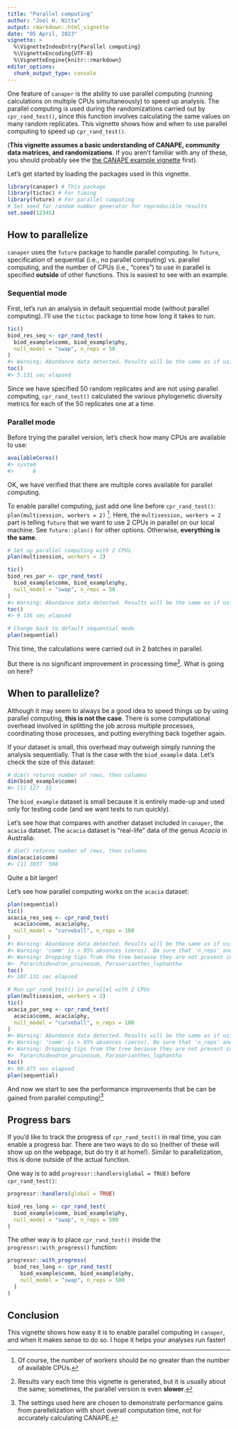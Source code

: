 ```yaml
---
title: "Parallel computing"
author: "Joel H. Nitta"
output: rmarkdown::html_vignette
date: "05 April, 2023"
vignette: >
  %\VignetteIndexEntry{Parallel computing}
  %\VignetteEncoding{UTF-8}
  %\VignetteEngine{knitr::rmarkdown}
editor_options: 
  chunk_output_type: console
---
```




One feature of `canaper` is the ability to use parallel computing (running calculations on multiple CPUs simultaneously) to speed up analysis. The parallel computing is used during the randomizations carried out by `cpr_rand_test()`, since this function involves calculating the same values on many random replicates. This vignette shows how and when to use parallel computing to speed up `cpr_rand_test()`.

(**This vignette assumes a basic understanding of CANAPE, community data matrices, and randomizations**. If you aren't familiar with any of these, you should probably see the [the CANAPE example vignette](https://docs.ropensci.org/canaper/articles/canape.html) first).

Let's get started by loading the packages used in this vignette.


```r
library(canaper) # This package
library(tictoc) # For timing
library(future) # For parallel computing
# Set seed for random number generator for reproducible results
set.seed(12345)
```

## How to parallelize

`canaper` uses the `future` package to handle parallel computing. In `future`, specification of sequential (i.e., no parallel computing) vs. parallel computing, and the number of CPUs (i.e., "cores") to use in parallel is specified **outside** of other functions. This is easiest to see with an example.

### Sequential mode

First, let's run an analysis in default sequential mode (without parallel computing). I'll use the `tictoc` package to time how long it takes to run.


```r
tic()
biod_res_seq <- cpr_rand_test(
  biod_example$comm, biod_example$phy,
  null_model = "swap", n_reps = 50
)
#> Warning: Abundance data detected. Results will be the same as if using presence/absence data (no abundance weighting is used).
toc()
#> 5.131 sec elapsed
```

Since we have specified 50 random replicates and are not using parallel computing, `cpr_rand_test()` calculated the various phylogenetic diversity metrics for each of the 50 replicates one at a time.

### Parallel mode

Before trying the parallel version, let's check how many CPUs are available to use:


```r
availableCores()
#> system 
#>      6
```

OK, we have verified that there are multiple cores available for parallel computing.

To enable parallel computing, just add one line before `cpr_rand_test()`: `plan(multisession, workers = 2)` ^[Of course, the number of workers should be no greater than the number of available CPUs.]. Here, the `multisession, workers = 2` part is telling `future` that we want to use 2 CPUs in parallel on our local machine. See `future::plan()` for other options. Otherwise, **everything is the same**.


```r
# Set up parallel computing with 2 CPUs
plan(multisession, workers = 2)

tic()
biod_res_par <- cpr_rand_test(
  biod_example$comm, biod_example$phy,
  null_model = "swap", n_reps = 50
)
#> Warning: Abundance data detected. Results will be the same as if using presence/absence data (no abundance weighting is used).
toc()
#> 9.136 sec elapsed

# Change back to default sequential mode
plan(sequential)
```

This time, the calculations were carried out in 2 batches in parallel.

But there is no significant improvement in processing time^[Results vary each time this vignette is generated, but it is usually about the same; sometimes, the parallel version is even **slower**.]. What is going on here?

## When to parallelize?

Although it may seem to always be a good idea to speed things up by using parallel computing, **this is not the case**. There is some computational overhead involved in splitting the job across multiple processes, coordinating those processes, and putting everything back together again.

If your dataset is small, this overhead may outweigh simply running the analysis sequentially. That is the case with the `biod_example` data. Let's check the size of this dataset:


```r
# dim() returns number of rows, then columns
dim(biod_example$comm)
#> [1] 127  31
```

The `biod_example` dataset is small because it is entirely made-up and used only for testing code (and we want tests to run quickly).

Let's see how that compares with another dataset included in `canaper`, the `acacia` dataset. The `acacia` dataset is "real-life" data of the genus *Acacia* in Australia:


```r
# dim() returns number of rows, then columns
dim(acacia$comm)
#> [1] 3037  508
```

Quite a bit larger! 

Let's see how parallel computing works on the `acacia` dataset:


```r
plan(sequential)
tic()
acacia_res_seq <- cpr_rand_test(
  acacia$comm, acacia$phy,
  null_model = "curveball", n_reps = 100
)
#> Warning: Abundance data detected. Results will be the same as if using presence/absence data (no abundance weighting is used).
#> Warning: 'comm' is > 95% absences (zeros). Be sure that 'n_reps' and 'n_iterations' are sufficiently large to ensure adequate mixing of random communities
#> Warning: Dropping tips from the tree because they are not present in the community data: 
#>  Pararchidendron_pruinosum, Paraserianthes_lophantha
toc()
#> 107.131 sec elapsed
```


```r
# Run cpr_rand_test() in parallel with 2 CPUs
plan(multisession, workers = 2)
tic()
acacia_par_seq <- cpr_rand_test(
  acacia$comm, acacia$phy,
  null_model = "curveball", n_reps = 100
)
#> Warning: Abundance data detected. Results will be the same as if using presence/absence data (no abundance weighting is used).
#> Warning: 'comm' is > 95% absences (zeros). Be sure that 'n_reps' and 'n_iterations' are sufficiently large to ensure adequate mixing of random communities
#> Warning: Dropping tips from the tree because they are not present in the community data: 
#>  Pararchidendron_pruinosum, Paraserianthes_lophantha
toc()
#> 90.475 sec elapsed
plan(sequential)
```

And now we start to see the performance improvements that be can be gained from parallel computing!^[The settings used here are chosen to demonstrate performance gains from parellelization with short overall computation time, not for accurately calculating CANAPE.]

## Progress bars

If you'd like to track the progress of `cpr_rand_test()` in real time, you can enable a progress bar. There are two ways to do so (neither of these will show up on the webpage, but do try it at home!). Similar to parallelization, this is done outside of the actual function.

One way is to add `progressr::handlers(global = TRUE)` before `cpr_rand_test()`:


```r
progressr::handlers(global = TRUE)

biod_res_long <- cpr_rand_test(
  biod_example$comm, biod_example$phy,
  null_model = "swap", n_reps = 500
)
```

The other way is to place `cpr_rand_test()` inside the `progressr::with_progress()` function:


```r
progressr::with_progress(
  biod_res_long <- cpr_rand_test(
    biod_example$comm, biod_example$phy,
    null_model = "swap", n_reps = 500
  )
)
```

## Conclusion

This vignette shows how easy it is to enable parallel computing in `canaper`, and when it makes sense to do so. I hope it helps your analyses run faster!
